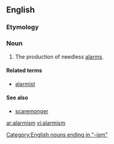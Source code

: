 ==English==
===Etymology===
{{suffix|alarm|ism}}

===Noun===
{{wikipedia}}
{{en-noun|-}}

# The production of needless [[alarm]]s.

====Related terms====
*[[alarmist]]

====See also====
*[[scaremonger]]

[[Category:English nouns ending in "-ism"]]

[[ar:alarmism]]
[[vi:alarmism]]